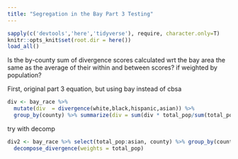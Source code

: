 ```yaml
---
title: "Segregation in the Bay Part 3 Testing"
---
```


```r
sapply(c('devtools','here','tidyverse'), require, character.only=T)
knitr::opts_knit$set(root.dir = here())
load_all()
```




Is the by-county sum of divergence scores calculated wrt the bay area the same as the average of their within and between scores? if weighted by population?


First, original part 3 equation, but using bay instead of cbsa
```r
div <- bay_race %>%
  mutate(div  = divergence(white,black,hispanic,asian)) %>% 
  group_by(county) %>% summarize(div = sum(div * total_pop/sum(total_pop)))
```

try with decomp
```r
div2 <- bay_race %>% select(total_pop:asian, county) %>% group_by(county) %>% 
  decompose_divergence(weights = total_pop)
```

